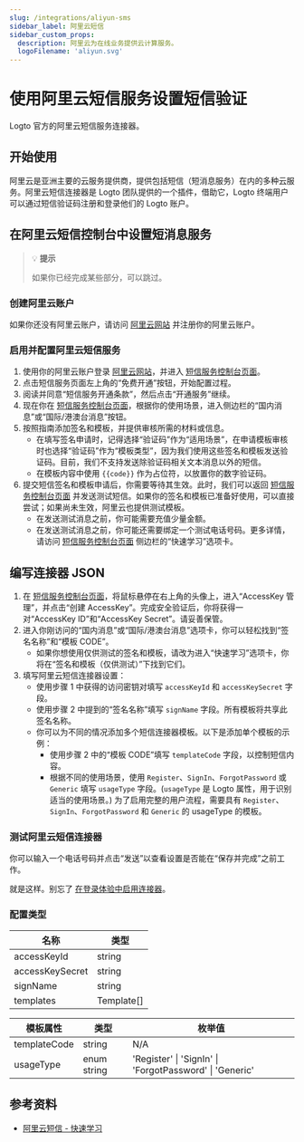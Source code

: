 ```yaml
---
slug: /integrations/aliyun-sms
sidebar_label: 阿里云短信
sidebar_custom_props:
  description: 阿里云为在线业务提供云计算服务。
  logoFilename: 'aliyun.svg'
---
```



# 使用阿里云短信服务设置短信验证

Logto 官方的阿里云短信服务连接器。

<GuideTip />

## 开始使用

阿里云是亚洲主要的云服务提供商，提供包括短信（短消息服务）在内的多种云服务。阿里云短信连接器是 Logto 团队提供的一个插件，借助它，Logto 终端用户可以通过短信验证码注册和登录他们的 Logto 账户。

## 在阿里云短信控制台中设置短消息服务

> 💡 **提示**
>
> 如果你已经完成某些部分，可以跳过。

### 创建阿里云账户

如果你还没有阿里云账户，请访问 [阿里云网站](https://cn.aliyun.com/) 并注册你的阿里云账户。

### 启用并配置阿里云短信服务

1. 使用你的阿里云账户登录 [阿里云网站](https://cn.aliyun.com/)，并进入 [短信服务控制台页面](https://www.aliyun.com/product/sms)。
2. 点击短信服务页面左上角的“免费开通”按钮，开始配置过程。
3. 阅读并同意“短信服务开通条款”，然后点击“开通服务”继续。
4. 现在你在 [短信服务控制台页面](https://dysms.console.aliyun.com/overview)，根据你的使用场景，进入侧边栏的“国内消息”或“国际/港澳台消息”按钮。
5. 按照指南添加签名和模板，并提供审核所需的材料或信息。
   - 在填写签名申请时，记得选择“验证码”作为“适用场景”，在申请模板审核时也选择“验证码”作为“模板类型”，因为我们使用这些签名和模板发送验证码。目前，我们不支持发送除验证码相关文本消息以外的短信。
   - 在模板内容中使用 `{{code}}` 作为占位符，以放置你的数字验证码。
6. 提交短信签名和模板申请后，你需要等待其生效。此时，我们可以返回 [短信服务控制台页面](https://dysms.console.aliyun.com/overview) 并发送测试短信。如果你的签名和模板已准备好使用，可以直接尝试；如果尚未生效，阿里云也提供测试模板。
   - 在发送测试消息之前，你可能需要充值少量金额。
   - 在发送测试消息之前，你可能还需要绑定一个测试电话号码。更多详情，请访问 [短信服务控制台页面](https://dysms.console.aliyun.com/overview) 侧边栏的“快速学习”选项卡。

## 编写连接器 JSON

1. 在 [短信服务控制台页面](https://dysms.console.aliyun.com/overview)，将鼠标悬停在右上角的头像上，进入“AccessKey 管理”，并点击“创建 AccessKey”。完成安全验证后，你将获得一对“AccessKey ID”和“AccessKey Secret”。请妥善保管。
2. 进入你刚访问的“国内消息”或“国际/港澳台消息”选项卡，你可以轻松找到“签名名称”和“模板 CODE”。
   - 如果你想使用仅供测试的签名和模板，请改为进入“快速学习”选项卡，你将在“签名和模板（仅供测试）”下找到它们。
3. 填写阿里云短信连接器设置：
   - 使用步骤 1 中获得的访问密钥对填写 `accessKeyId` 和 `accessKeySecret` 字段。
   - 使用步骤 2 中提到的“签名名称”填写 `signName` 字段。所有模板将共享此签名名称。
   - 你可以为不同的情况添加多个短信连接器模板。以下是添加单个模板的示例：
     - 使用步骤 2 中的“模板 CODE”填写 `templateCode` 字段，以控制短信内容。
     - 根据不同的使用场景，使用 `Register`、`SignIn`、`ForgotPassword` 或 `Generic` 填写 `usageType` 字段。(`usageType` 是 Logto 属性，用于识别适当的使用场景。) 为了启用完整的用户流程，需要具有 `Register`、`SignIn`、`ForgotPassword` 和 `Generic` 的 usageType 的模板。

### 测试阿里云短信连接器

你可以输入一个电话号码并点击“发送”以查看设置是否能在“保存并完成”之前工作。

就是这样。别忘了 [在登录体验中启用连接器](/connectors/sms-connectors/#enable-phone-number-sign-up-or-sign-in)。

### 配置类型

| 名称            | 类型       |
| --------------- | ---------- |
| accessKeyId     | string     |
| accessKeySecret | string     |
| signName        | string     |
| templates       | Template[] |

| 模板属性     | 类型        | 枚举值                                                  |
| ------------ | ----------- | ------------------------------------------------------- |
| templateCode | string      | N/A                                                     |
| usageType    | enum string | 'Register' \| 'SignIn' \| 'ForgotPassword' \| 'Generic' |

## 参考资料

- [阿里云短信 - 快速学习](https://dysms.console.aliyun.com/quickstart)
